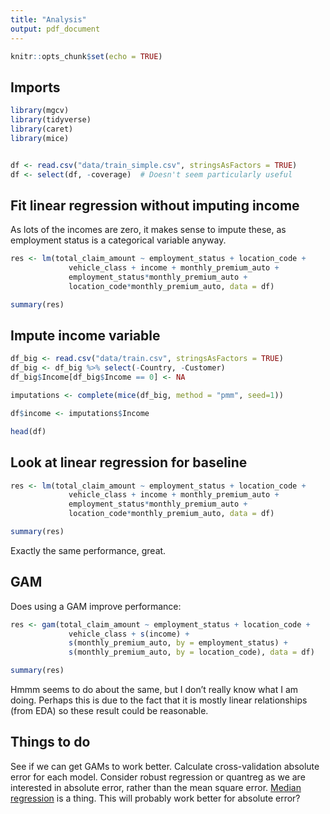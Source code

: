 ```yaml
---
title: "Analysis"
output: pdf_document
---
```


```r
knitr::opts_chunk$set(echo = TRUE)
```

## Imports
```r
library(mgcv)
library(tidyverse)
library(caret)
library(mice)


df <- read.csv("data/train_simple.csv", stringsAsFactors = TRUE)
df <- select(df, -coverage)  # Doesn't seem particularly useful
```

## Fit linear regression without imputing income
As lots of the incomes are zero, it makes sense to impute these, as employment status is a categorical variable anyway.
```r
res <- lm(total_claim_amount ~ employment_status + location_code + 
             vehicle_class + income + monthly_premium_auto +
             employment_status*monthly_premium_auto + 
             location_code*monthly_premium_auto, data = df)

summary(res)
```

## Impute income variable
```r
df_big <- read.csv("data/train.csv", stringsAsFactors = TRUE)
df_big <- df_big %>% select(-Country, -Customer)
df_big$Income[df_big$Income == 0] <- NA

imputations <- complete(mice(df_big, method = "pmm", seed=1))

df$income <- imputations$Income
```

```r
head(df)
```


## Look at linear regression for baseline
```r
res <- lm(total_claim_amount ~ employment_status + location_code + 
             vehicle_class + income + monthly_premium_auto +
             employment_status*monthly_premium_auto + 
             location_code*monthly_premium_auto, data = df)

summary(res)
```
Exactly the same performance, great.

## GAM
Does using a GAM improve performance:

```r
res <- gam(total_claim_amount ~ employment_status + location_code + 
             vehicle_class + s(income) +
             s(monthly_premium_auto, by = employment_status) +
             s(monthly_premium_auto, by = location_code), data = df)

summary(res)
```
Hmmm seems to do about the same, but I don't really know what I am doing. Perhaps this is due to the fact that it is mostly linear relationships (from EDA) so these result could be reasonable.

## Things to do
See if we can get GAMs to work better. Calculate cross-validation absolute error for each model.  Consider robust regression or quantreg as we are interested in absolute error, rather than the mean square error. [Median regression](https://cran.r-project.org/web/packages/quantreg/vignettes/rq.pdf) is a thing. This will probably work better for absolute error?



